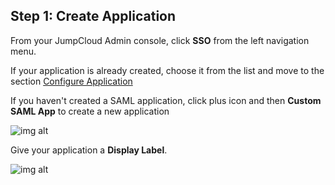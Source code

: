 ## Step 1: Create Application

From your JumpCloud Admin console, click **SSO** from the left navigation menu.

If your application is already created, choose it from the list and move to the section [Configure Application](#configure-application)

If you haven't created a SAML application, click plus icon and then **Custom SAML App** to create a new application

![img alt](/img/sso-providers/jumpcloud/1.png)

Give your application a **Display Label**.

![img alt](/img/sso-providers/jumpcloud/2.png)

<Footer />
